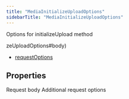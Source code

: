 ```yaml
---
title: "MediaInitializeUploadOptions"
sidebarTitle: "MediaInitializeUploadOptions"
---
```


Options for initializeUpload method

zeUploadOptions#body)
- [requestOptions](/xdks/typescript/reference/interfaces/MediaInitializeUploadOptions#requestoptions)

## Properties

<ParamField name="body" type="MediaInitializeUploadRequest">
Request body

</ParamField>

<ParamField name="requestOptions" type="RequestOptions">
Additional request options

</ParamField>
